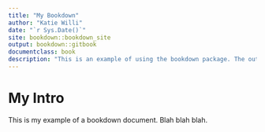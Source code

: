 ```yaml
---
title: "My Bookdown"
author: "Katie Willi"
date: "`r Sys.Date()`"
site: bookdown::bookdown_site
output: bookdown::gitbook
documentclass: book
description: "This is an example of using the bookdown package. The output format for this example is bookdown::gitbook."
---
```


# My Intro {-} 

This is my example of a bookdown document. Blah blah blah.



